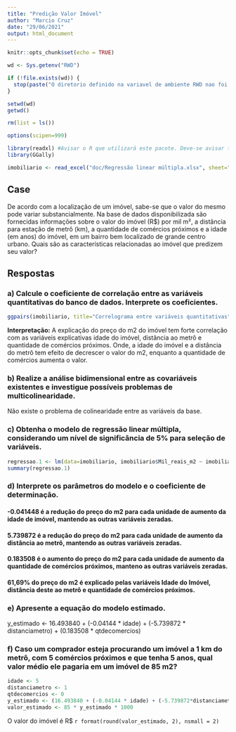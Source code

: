 ```yaml
---
title: "Predição Valor Imóvel"
author: "Marcio Cruz"
date: "29/06/2021"
output: html_document
---
```


```r
knitr::opts_chunk$set(echo = TRUE)

wd <- Sys.getenv("RWD")

if (!file.exists(wd)) {
  stop(paste("O diretorio definido na variavel de ambiente RWD nao foi encontrado",wd, sep="="))
} 

setwd(wd)
getwd()

rm(list = ls())

options(scipen=999)

library(readxl) #Avisar o R que utilizará este pacote. Deve-se avisar toda vez que abrir o R
library(GGally)

imobiliario <- read_excel("doc/Regressão linear múltipla.xlsx", sheet="Imobiliario")
```
## Case 
De acordo com a localização de um imóvel, sabe-se que o valor do mesmo pode variar substancialmente. Na base de dados disponibilizada são fornecidas informações sobre o valor do imóvel (R$) por mil m², a distância para estação de metrô (km), a quantidade de comércios próximos e a idade (em anos) do imóvel, em um bairro bem localizado de grande centro urbano. Quais são as características relacionadas ao imóvel que predizem seu valor?



## Respostas
### a) Calcule o coeficiente de correlação entre as variáveis quantitativas do banco de dados. Interprete os coeficientes.
```r
ggpairs(imobiliario, title="Correlograma entre variáveis quantitativas") 
```

**Interpretação:** A explicação do preço do m2 do imóvel tem forte correlação com as variáveis explicativas idade do imóvel, distância ao metrô e quantidade de comércios próximos. Onde, a idade do imóvel e a distância do metrô tem efeito de decrescer o valor do m2, enquanto a quantidade de comércios aumenta o valor.

### b) Realize a análise bidimensional entre as covariáveis existentes e investigue possíveis problemas de multicolinearidade.
Não existe o problema de colinearidade entre as variáveis da base.

### c) Obtenha o modelo de regressão linear múltipla, considerando um nível de significância de 5% para seleção de variáveis.
```r
regressao.1 <- lm(data=imobiliario, imobiliario$Mil_reais_m2 ~ imobiliario$Idade_imovel + imobiliario$Distancia_metro_Km + imobiliario$Comercios_proximos)
summary(regressao.1)
```

### d) Interprete os parâmetros do modelo e o coeficiente de determinação.
#### -0.041448 é a redução do preço do m2 para cada unidade de aumento da idade de imóvel, mantendo as outras variáveis zeradas.
#### 5.739872 é a redução do preço do m2 para cada unidade de aumento da distância ao metrô, mantendo as outras variáveis zeradas.
#### 0.183508 é o aumento do preço do m2 para cada unidade de aumento da quantidade de comércios próximos, manteno as outras variáveis zeradas.
#### 61,69% do preço do m2 é explicado pelas variáveis Idade do Imóvel, distância deste ao metrô e quantidade de comércios próximos.

### e) Apresente a equação do modelo estimado.
y_estimado <- 16.493840 + (-0.04144 * idade) + (-5.739872 * distanciametro) + (0.183508 * qtdecomercios)

### f) Caso um comprador esteja procurando um imóvel a 1 km do metrô, com 5 comércios próximos e que tenha 5 anos, qual valor médio ele pagaria em um imóvel de 85 m2?
```r
idade <- 5
distanciametro <- 1
qtdecomercios <- 0
y_estimado <- (16.493840 + (-0.04144 * idade) + (-5.739872*distanciametro) + (0.183508*qtdecomercios)) 
valor_estimado <- 85 * y_estimado * 1000
```
O valor do imóvel é R$ `r format(round(valor_estimado, 2), nsmall = 2)`



